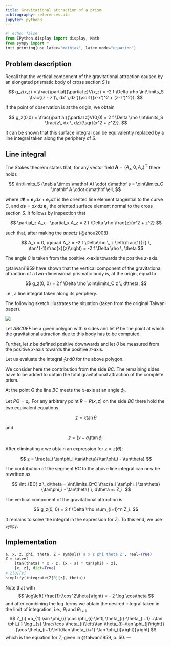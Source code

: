 ```yaml
---
title: Gravitational attraction of a prism
bibliography: references.bib
jupyter: python3
---
```


```python
#| echo: false
from IPython.display import display, Math
from sympy import *
init_printing(use_latex="mathjax", latex_mode="equation")
```

## Problem description

Recall that the vertical component of the gravitational attraction caused by an elongated prismatic body of cross section $S$ is

$$
g_z(x,z) = \frac{\partial}{\partial z}V(x,z) = -2 f \Delta \rho \int\limits_S \frac{(z - z')\, dx' \,dz'}{\sqrt{(x-x')^2 + (z-z')^2}}.
$$

If the point of observation is at the origin, we obtain

$$
g_z(0,0) = \frac{\partial}{\partial z}V(0,0) = 2 f \Delta \rho \int\limits_S \frac{z\, dx \, dz}{\sqrt{x^2 + z^2}}.
$$

It can be shown that this surface integral can be equivalently replaced by a line integral taken along the periphery of $S$.

## Line integral

The Stokes theorem states that, for any vector field $\mathbf A = (A_x, 0, A_z)^\top$ there holds

$$
\int\limits_S (\nabla \times \mathbf A) \cdot d\mathbf s = \oint\limits_C \mathbf A \cdot d\mathbf \ell,
$$

where $d\mathbf\ell = \mathbf e_x dx + \mathbf e_z dz$ is the oriented line element tangential to the curve $C$, and $d\mathbf s = dx \,dz \, \mathbf e_y$ the oriented surface element normal to the cross section $S$. It follows by inspection that

$$
\partial_z A_x - \partial_x A_z = 2 f \Delta \rho \frac{z}{x^2 + z^2}
$$

such that, after making the *ansatz* (@zhou2008)

$$
A_x = 0, \qquad A_z = -2 f \Delta\rho \, z \left(\frac{1}{z} \, \tan^{-1}\frac{x}{z}\right) = -2 f \Delta \rho \, \theta
$$

The angle $\theta$ is taken from the positive $x$-axis towards the positive $z$-axis.

@talwani1959 have shown that the vertical component of the gravitational attraction of a two-dimensional prismatic body is, at the origin, equal to

$$
g_z(0, 0) = 2 f \Delta \rho \oint\limits_C z \, d\theta,
$$

i.e., a line integral taken along its periphery.

The following sketch illustrates the situation (taken from the original Talwani paper).

![](https://ruboerner.github.io/images/Talwani-2D.png)

Let $ABCDEF$ be a given polygon with $n$ sides and let $P$ be the point at which the gravitational attraction due to this body has to be computed.

Further, let $z$ be defined positive downwards and let $\theta$ be measured from the positive $x$-axis towards the positive $z$-axis.

Let us evaluate the integral $\oint z\, d\theta$ for the above polygon.

We consider here the contribution from the side $BC$. The remaining sides have to be added to obtain the total gravitational attraction of the complete prism.

At the point $Q$ the line $BC$ meets the $x$-axis at an angle $\phi_i$.

Let $PQ = a_i$. For any arbitrary point $R = R(x,z)$ on the side $BC$ there hold the two equivalent equations

$$
z = x \tan\theta
$$

and

$$
z = (x - a_i) \tan\phi_i.
$$

After eliminating $x$ we obtain an expression for $z = z(\theta)$:

$$
z = \frac{a_i \tan\phi_i \tan\theta}{\tan\phi_i - \tan\theta}
$$

The contribution of the segment $BC$ to the above line integral can now be rewritten as

$$
\int_{BC} z \, d\theta = \int\limits_B^C \frac{a_i \tan\phi_i \tan\theta}{\tan\phi_i - \tan\theta} \, d\theta =: Z_i.
$$

The vertical component of the gravitational attraction is

$$
g_z(0, 0) = 2 f \Delta \rho \sum_{i=1}^n Z_i.
$$

It remains to solve the integral in the expression for $Z_i$. To this end, we use `Sympy`.

## Implementation

```python
a, x, z, phi, theta, Z = symbols('a x z phi theta Z', real=True)
Z = solve(
    [tan(theta) * x - z, (x - a) * tan(phi) - z], 
    [x, z], dict=True)
# Z[0][z]
simplify(integrate(Z[0][z], theta))
```
Note that with
$$
\log\left( \frac{1}{\cos^2\theta}\right) = - 2 \log \cos\theta
$$
and after combining the $\log$ terms we obtain the desired integral taken in the limit of integration, i.e., $\theta_i$ and $\theta_{i+1}$
$$
Z_{i} =a_{1} \sin \phi_{i} \cos \phi_{i} \left[ \theta_{i}-\theta_{i+1} +\tan \phi_{i} \log _{s} \frac{\cos \theta_{i}\left(\tan \theta_{i}-\tan \phi_{j}\right)}{\cos \theta_{i+1}\left(\tan \theta_{i+1}-\tan \phi_{i}\right)}\right] 
$$
which is the equation for $Z_i$ given in @talwani1959, p. 50.
---
